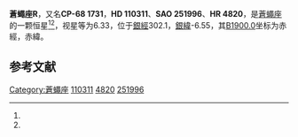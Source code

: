 {{Starbox begin
| name = 蒼蠅座R
}}
{{Starbox observe
| epoch = [[J2000.0|J2000.0]]
| constell = [[蒼蠅座|蒼蠅座]]<ref name=SIMBAD>{{cite web
 | url=http://simbad.u-strasbg.fr/simbad/sim-id?Ident=HR+4820
 | title=Pulsating variable Star
 | publisher=Centre de Données astronomiques de Strasbourg
 | work=SIMBAD
 | accessdate=2012-07-13
 | archive-date=2021-04-04
 | archive-url=https://web.archive.org/web/20210404034617/http://simbad.u-strasbg.fr/simbad/sim-id?Ident=HR+4820
 | dead-url=no
 }}</ref><ref name=DATA>{{cite web
 | url=http://vizier.u-strasbg.fr/viz-bin/VizieR-5?-out.add=.&-source=5050&-corr=PK=HR&-out.max=9999&HR=4820
 | title=VizieR Detailed Page
 | accessdate=2012-07-13
 | archive-date=2021-04-04
 | archive-url=https://web.archive.org/web/20210404034542/http://vizier.u-strasbg.fr/viz-bin/VizieR-5?-out.add=.&-source=5050&-corr=PK%3DHR&-out.max=9999&HR=4820
 | dead-url=no
 }}</ref>
| 星官 = 
| ra = {{RA|12|42|5.1}}<ref name=SIMBAD /><ref name=DATA />
| dec = {{DEC|-69|24|27}}<ref name=SIMBAD /><ref name=DATA />
| appmag_v = 6.33<ref name=SIMBAD /><ref name=DATA />
}}
{{Starbox character
| class = F7Ib-G2<ref name=SIMBAD /><ref name=DATA />
| b-v = 0.78<ref name=SIMBAD /><ref name=DATA />
| u-b = 0.54<ref name=SIMBAD /><ref name=DATA />
| r-i = <ref name=SIMBAD /><ref name=DATA />
| variable = 
}}
{{Starbox astrometry
| radial_v = 0.54
| prop_mo_ra = 4
| parallax = 
| p_error = 
}}
{{Starbox catalog
| names =CP-68 1731，[[SAO星表|SAO]] 251996，[[HD星表|HD]] 110311，[[HR星表|HR]] 4820}}
{{Starbox reference |Simbad=HR+4820}}
{{Starbox end}}

'''蒼蠅座R'''，又名'''CP-68 1731'''，'''HD 110311'''、'''SAO 251996'''、'''HR 4820'''，是[[蒼蠅座|蒼蠅座]]的一颗恒星<ref name=SIMBAD /><ref name=DATA />，视星等为6.33，位于[[銀道座標系|銀經]]302.1，[[銀道座標系|銀緯]]-6.55，其[[B1900.0|B1900.0]]坐标为赤經{{RA|12|35|58.4}}，赤緯{{DEC|-68|-6.55|31}}。

== 参考文献 ==
{{reflist}}

{{star-stub}}

{{蒼蠅座恒星}}
[[Category:蒼蠅座|Category:蒼蠅座]]
[[Category:HD和HDE天體|110311]]
[[Category:HR天體|4820]]
[[Category:SAO天體|251996]]